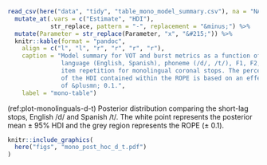 

```r
read_csv(here("data", "tidy", "table_mono_model_summary.csv"), na = "NA") %>% 
  mutate_at(.vars = c("Estimate", "HDI"), 
            str_replace, pattern = "-", replacement = "&minus;") %>% 
  mutate(Parameter = str_replace(Parameter, "x", "&#215;")) %>% 
  knitr::kable(format = "pandoc", 
    align = c("l", "l", "r", "r", "r", "r"), 
    caption = "Model summary for VOT and burst metrics as a function of 
               language (English, Spanish), phoneme (/d/, /t/), F1, F2, and 
               item repetition for monolingual coronal stops. The percentage 
               of the HDI contained within the ROPE is based on an effect size 
               of &plusmn; 0.1.", 
    label = "mono-table")
```


(ref:plot-monolinguals-d-t) Posterior distribution comparing the short-lag stops, English /d/ and Spanish /t/. The white point represents the posterior mean &pm; 95% HDI and the grey region represents the ROPE (&pm; 0.1).

```r
knitr::include_graphics(
  here("figs", "mono_post_hoc_d_t.pdf")
)
```
